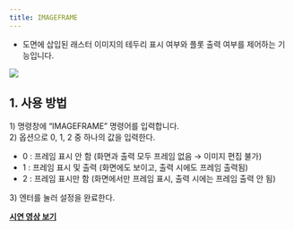 ```yaml
---
title: IMAGEFRAME
---
```



[image1]: ../../../../../assets/images/commands/imageframe/image1.png

* 도면에 삽입된 래스터 이미지의 테두리 표시 여부와 플롯 출력 여부를 제어하는 기능입니다.

![][image1]

## **1\. 사용 방법**

1\) 명령창에 “IMAGEFRAME” 명령어를 입력합니다.  
2\) 옵션으로 0, 1, 2 중 하나의 값을 입력한다.

- 0 : 프레임 표시 안 함 (화면과 출력 모두 프레임 없음 → 이미지 편집 불가)  
- 1 : 프레임 표시 및 출력 (화면에도 보이고, 출력 시에도 프레임 출력됨)  
- 2 : 프레임 표시만 함 (화면에서만 프레임 표시, 출력 시에는 프레임 출력 안 됨)

3\) 엔터를 눌러 설정을 완료한다.

[**<Icon name="youtube" class="emoji"/> 시연 영상 보기**]() 